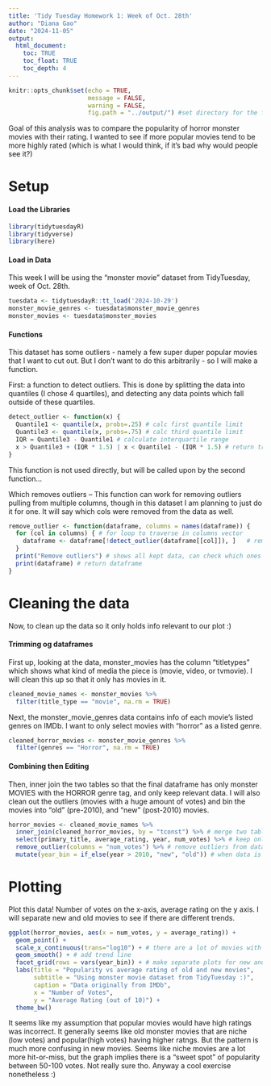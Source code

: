```yaml
---
title: 'Tidy Tuesday Homework 1: Week of Oct. 28th'
author: "Diana Gao"
date: "2024-11-05"
output:
  html_document:
    toc: TRUE
    toc_float: TRUE
    toc_depth: 4
---
```


```r
knitr::opts_chunk$set(echo = TRUE, 
                      message = FALSE, 
                      warning = FALSE, 
                      fig.path = "../output/") #set directory for the figures to go in to
```

Goal of this analysis was to compare the popularity of horror monster movies with their rating. I wanted to see if more popular movies tend to be more highly rated (which is what I would think, if it's bad why would people see it?)

# Setup

#### Load the Libraries 
```r
library(tidytuesdayR)
library(tidyverse)
library(here)
```


#### Load in Data
This week I will be using the "monster movie" dataset from TidyTuesday, week of Oct. 28th. 

```r
tuesdata <- tidytuesdayR::tt_load('2024-10-29')
monster_movie_genres <- tuesdata$monster_movie_genres
monster_movies <- tuesdata$monster_movies
```


#### Functions
This dataset has some outliers - namely a few super duper popular movies that I want to cut out. But I don't want to do this arbitrarily - so I will make a function.   

First: a function to detect outliers. This is done by splitting the data into quantiles (I chose 4 quartiles), and detecting any data points which fall outside of these quartiles. 

```r
detect_outlier <- function(x) {
  Quantile1 <- quantile(x, probs=.25) # calc first quantile limit
  Quantile3 <- quantile(x, probs=.75) # calc third quantile limit
  IQR = Quantile3 - Quantile1 # calculate interquartile range
  x > Quantile3 + (IQR * 1.5) | x < Quantile1 - (IQR * 1.5) # return true if x is outside of the quartiles by .5x of the IQR
}
```
This function is not used directly, but will be called upon by the second function...

Which removes outliers -- This function can work for removing outliers pulling from multiple columns, though in this dataset I am planning to just do it for one. It will say which cols were removed from the data as well.

```r
remove_outlier <- function(dataframe, columns = names(dataframe)) {
  for (col in columns) { # for loop to traverse in columns vector
    dataframe <- dataframe[!detect_outlier(dataframe[[col]]), ]   # remove observation if it satisfies detect_outlier function
  }
  print("Remove outliers") # shows all kept data, can check which ones were removed
  print(dataframe) # return dataframe
}
```

# Cleaning the data
Now, to clean up the data so it only holds info relevant to our plot :)  

#### Trimming og dataframes
First up, looking at the data, monster_movies has the column "titletypes" which shows what kind of media the piece is (movie, video, or tvmovie). I will clean this up so that it only has movies in it. 
```r
cleaned_movie_names <- monster_movies %>%
  filter(title_type == "movie", na.rm = TRUE)
```

Next, the monster_movie_genres data contains info of each movie's listed genres on IMDb. I want to only select movies with "horror" as a listed genre. 

```r
cleaned_horror_movies <- monster_movie_genres %>%
  filter(genres == "Horror", na.rm = TRUE)
```

#### Combining then Editing
Then, inner join the two tables so that the final dataframe has only monster MOVIES with the HORROR genre tag, and only keep relevant data. I will also clean out the outliers (movies with a huge amount of votes) and bin the movies into "old" (pre-2010), and "new" (post-2010) movies.

```r
horror_movies <- cleaned_movie_names %>%
  inner_join(cleaned_horror_movies, by = "tconst") %>% # merge two tables so only movies with horror as a genre are kept
  select(primary_title, average_rating, year, num_votes) %>% # keep only relevant columns
  remove_outlier(columns = "num_votes") %>% # remove outliers from dataset - seems like mostly the super popular ones (>~5k votes)
  mutate(year_bin = if_else(year > 2010, "new", "old")) # when data is evenly split along year, median year 2012 is cut in to the two diff bins. Set bins so movies released before 2010 are old and 2011 or later is new
```

# Plotting
Plot this data! Number of votes on the x-axis, average rating on the y axis. I will separate new and old movies to see if there are different trends.
```r
ggplot(horror_movies, aes(x = num_votes, y = average_rating)) + 
  geom_point() +
  scale_x_continuous(trans="log10") + # there are a lot of movies with <50 ratings, so log transform the x axis to make the data more readable
  geom_smooth() + # add trend line
  facet_grid(rows = vars(year_bin)) + # make separate plots for new and old movies
  labs(title = "Popularity vs average rating of old and new movies",
       subtitle = "Using monster movie dataset from TidyTuesday :)",
       caption = "Data originally from IMDb", 
       x = "Number of Votes", 
       y = "Average Rating (out of 10)") +
  theme_bw()
```

It seems like my assumption that popular movies would have high ratings was incorrect. It generally seems like old monster movies that are niche (low votes) and popular(high votes) having higher ratngs. But the pattern is much more confusing in new movies. Seems like niche movies are a lot more hit-or-miss, but the graph implies there is a "sweet spot" of popularity between 50-100 votes. Not really sure tho. Anyway a cool exercise nonetheless :)
